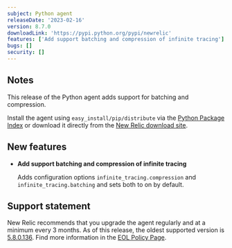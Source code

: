 ```yaml
---
subject: Python agent
releaseDate: '2023-02-16'
version: 8.7.0
downloadLink: 'https://pypi.python.org/pypi/newrelic'
features: ['Add support batching and compression of infinite tracing']
bugs: []
security: []
---
```


## Notes

This release of the Python agent adds support for batching and compression.

Install the agent using `easy_install/pip/distribute` via the [Python Package Index](https://pypi.python.org/pypi/newrelic) or download it directly from the [New Relic download site](http://download.newrelic.com/python_agent/release).

## New features

* **Add support batching and compression of infinite tracing**

  Adds configuration options `infinite_tracing.compression` and `infinite_tracing.batching` and sets both to on by default.

## Support statement

  New Relic recommends that you upgrade the agent regularly and at a minimum every 3 months. As of this release, the oldest supported version is [5.8.0.136](/docs/release-notes/agent-release-notes/python-release-notes/python-agent-580136). Find more information in the [EOL Policy Page](/docs/apm/agents/python-agent/getting-started/python-agent-eol-policy).

